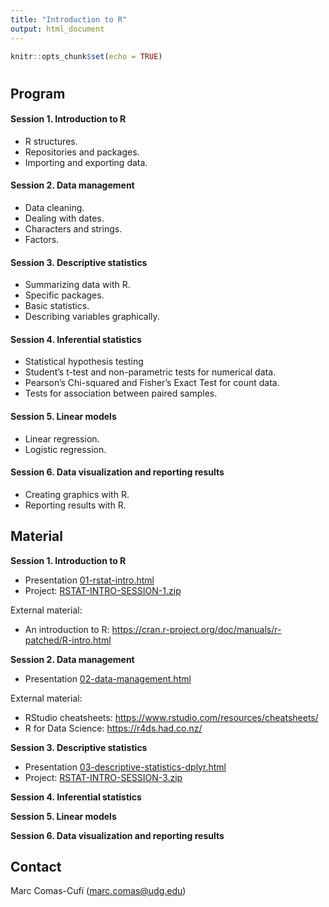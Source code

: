 ```yaml
---
title: "Introduction to R"
output: html_document
---
```


```r
knitr::opts_chunk$set(echo = TRUE)
```

#  {.tabset}

## Program

#### Session 1. Introduction to R

-   R structures.
-   Repositories and packages.
-   Importing and exporting data.

#### Session 2. Data management

-   Data cleaning.
-   Dealing with dates.
-   Characters and strings.
-   Factors.

#### Session 3. Descriptive statistics

-   Summarizing data with R.
-   Specific packages.
-   Basic statistics.
-   Describing variables graphically.

#### Session 4. Inferential statistics

-   Statistical hypothesis testing
-   Student's t-test and non-parametric tests for numerical data.
-   Pearson's Chi-squared and Fisher's Exact Test for count data.
-   Tests for association between paired samples.

#### Session 5. Linear models

-   Linear regression.
-   Logistic regression.

#### Session 6. Data visualization and reporting results

-   Creating graphics with R.
-   Reporting results with R.

## Material

__Session 1. Introduction to R__

-   Presentation [01-rstat-intro.html](01-rstat-intro.html)
-   Project: [RSTAT-INTRO-SESSION-1.zip](RSTAT-INTRO-SESSION-1.zip)

External material:

* An introduction to R: <https://cran.r-project.org/doc/manuals/r-patched/R-intro.html>


__Session 2. Data management__

-   Presentation [02-data-management.html](02-data-management.html)

External material:

* RStudio cheatsheets: <https://www.rstudio.com/resources/cheatsheets/>
* R for Data Science: <https://r4ds.had.co.nz/>

__Session 3. Descriptive statistics__

-   Presentation [03-descriptive-statistics-dplyr.html](03-descriptive-statistics-dplyr.html)
-   Project: [RSTAT-INTRO-SESSION-3.zip](RSTAT-INTRO-SESSION-3.zip)

__Session 4. Inferential statistics__

__Session 5. Linear models__

__Session 6. Data visualization and reporting results__

## Contact

Marc Comas-Cufí ([marc.comas\@udg.edu](mailto:marc.comas@udg.edu){.email})
